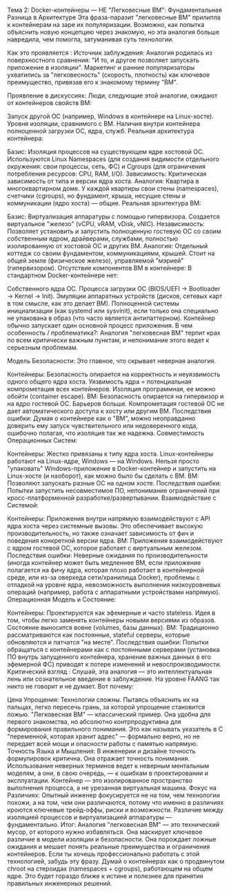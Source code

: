 Тема 2: Docker-контейнеры — НЕ "Легковесные ВМ": Фундаментальная Разница в Архитектуре
Эта фраза-паразит "легковесные ВМ" прилипла к контейнерам на заре их популяризации. Возможно, как попытка объяснить новую концепцию через знакомую, но эта аналогия больше навредила, чем помогла, затуманивая суть технологии.

Как это проявляется :
Источник заблуждения: Аналогия родилась из поверхностного сравнения: "И то, и другое позволяет запускать приложение в изоляции". Маркетинг и ранние популяризаторы ухватились за "легковесность" (скорость, плотность) как ключевое преимущество, привязав его к знакомому термину "ВМ".

Проявление в дискуссиях: Люди, следующие этой аналогии, ожидают от контейнеров свойств ВМ:

Запуск другой ОС (например, Windows в контейнере на Linux-хосте).
Уровня изоляции, сравнимого с ВМ.
Наличия внутри контейнера полноценной загрузки ОС, ядра, служб.
Реальная архитектура контейнера:

Базис: Изоляция процессов на существующем ядре хостовой ОС. Используются Linux Namespaces (для создания видимости отдельного окружения: свои процессы, сеть, ФС) и Cgroups (для ограничения потребления ресурсов: CPU, RAM, I/O).
Зависимость: Критическая зависимость от типа и версии ядра хоста.
Аналогия: Квартира в многоквартирном доме. У каждой квартиры свои стены (namespaces), счетчики (cgroups), но фундамент, крыша, несущие стены и коммуникации (ядро хоста) — общие.
Реальная архитектура ВМ:

Базис: Виртуализация аппаратуры с помощью гипервизора. Создается виртуальное "железо" (vCPU, vRAM, vDisk, vNIC).
Независимость: Позволяет установить и запустить полноценную гостевую ОС со своим собственным ядром, драйверами, службами, полностью изолированную от хостовой ОС и других ВМ.
Аналогия: Отдельный коттедж со своим фундаментом, коммуникациями, крышей. Стоит на общей земле (физическое железо), управляемой "мэрией" (гипервизором).
Отсутствие компонентов ВМ в контейнере: В стандартном Docker-контейнере нет:

Собственного ядра ОС.
Процесса загрузки ОС (BIOS/UEFI -> Bootloader -> Kernel -> Init).
Эмуляции аппаратных устройств (дисков, сетевых карт в том смысле, как это делает ВМ).
Полноценной системы инициализации (как systemd или sysvinit), если только она специально не упакована в образ (что часто является антипаттерном). Контейнер обычно запускает один основной процесс приложения.
В чем особенность / проблематика?:
Аналогия "легковесная ВМ" терпит крах по всем критически важным пунктам, и непонимание этого ведет к серьезным проблемам.

Модель Безопасности: Это главное, что скрывает неверная аналогия.

Контейнеры: Безопасность опирается на корректность и неуязвимость одного общего ядра хоста. Уязвимость ядра = потенциальная компрометация всех контейнеров. Изоляция программная, ее можно обойти (container escape).
ВМ: Безопасность опирается на гипервизор и на ядро гостевой ОС. Барьеров больше. Компрометация гостевой ОС не дает автоматического доступа к хосту или другим ВМ.
Последствия ошибки: Думая о контейнере как о "ВМ", можно неоправданно доверить ему запуск чувствительного или недоверенного кода, ошибочно полагая, что изоляция так же надежна.
Совместимость Операционных Систем:

Контейнеры: Жестко привязаны к типу ядра хоста. Linux-контейнеры работают на Linux-ядре, Windows — на Windows. Нельзя просто "упаковать" Windows-приложение в Docker-контейнер и запустить на Linux-хосте (и наоборот), как можно было бы сделать с ВМ.
ВМ: Позволяют запускать разные ОС на одном хосте.
Последствия ошибки: Попытки запустить несовместимое ПО, непонимание ограничений при кросс-платформенной разработке/развертывании.
Взаимодействие с Системой:

Контейнеры: Приложения внутри напрямую взаимодействуют с API ядра хоста через системные вызовы. Это обеспечивает высокую производительность, но также означает зависимость от фич и поведения конкретной версии ядра.
ВМ: Приложения взаимодействуют с ядром гостевой ОС, которое работает с виртуальным железом.
Последствия ошибки: Неверные ожидания по производительности (иногда контейнер может быть медленнее ВМ, если приложение полагается на фичу ядра, которая плохо работает в контейнерной среде, или из-за оверхеда сети/хранилища Docker), проблемы с отладкой на уровне ядра, невозможность выполнения низкоуровневых операций (например, работа с аппаратными устройствами напрямую).
Операционная Модель и Состояние:

Контейнеры: Проектируются как эфемерные и часто stateless. Идея в том, чтобы легко заменять контейнеры новыми версиями из образов. Состояние выносится вовне (volumes, базы данных).
ВМ: Традиционно рассматриваются как постоянные, stateful серверы, которые обновляются и патчатся "на месте".
Последствия ошибки: Попытки обращаться с контейнерами как с постоянными серверами (установка ПО внутрь запущенного контейнера, хранение важных данных в его эфемерной ФС) приводят к потере изменений и невоспроизводимости.
Критический взгляд :
Слушай, эта аналогия — это интеллектуальная лень или сознательное введение в заблуждение. На уровне FAANG так никто не говорит и не думает. Вот почему:

Цена Упрощения: Технологии сложны. Пытаясь объяснить их на пальцах, легко пересечь грань, за которой упрощение становится ложью. "Легковесная ВМ" — классический пример. Она удобна для первого знакомства, но абсолютно контрпродуктивна для формирования правильного понимания. Это как называть указатель в C "переменной, которая хранит адрес" — формально верно, но не передает всей мощи и опасности работы с памятью напрямую.
Точность Языка и Мышления: В инженерии и дизайне точность формулировок критична. Она отражает точность понимания. Использование неверных терминов ведет к неверным ментальным моделям, а они, в свою очередь, — к ошибкам в проектировании и эксплуатации. Контейнер — это изолированное пространство выполнения процесса, а не урезанная виртуальная машина.
Фокус на Различиях: Опытный инженер фокусируется не на том, чем технологии похожи, а на том, чем они различаются, потому что именно в различиях кроются ключевые трейд-оффы, риски и возможности. Различие между изоляцией процессов и виртуализацией аппаратуры — фундаментально.
Итог: Аналогия "легковесная ВМ" — это технический мусор, от которого нужно избавляться. Она маскирует ключевое различие в модели изоляции и безопасности. Она порождает ложные ожидания и мешает понять реальные преимущества и ограничения контейнеров. Если ты хочешь профессионально работать с этой технологией, забудь эту фразу. Думай о контейнерах как о продвинутом chroot на стероидах (namespaces + cgroups), работающем на общем ядре. Это будет гораздо ближе к истине и полезнее для принятия правильных инженерных решений.
